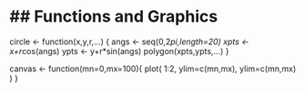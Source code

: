 ## Functions and Graphics
========================================================
circle <- function(x,y,r,...) {
angs <- seq(0,2*pi,length=20)
xpts <- x+r*cos(angs)
ypts <- y+r*sin(angs)
polygon(xpts,ypts,...)
}


canvas <- function(mn=0,mx=100){
  plot( 1:2, ylim=c(mn,mx), ylim=c(mn,mx) )
}

 